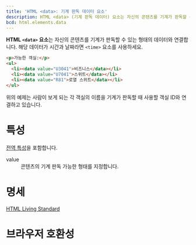 ```yaml
---
title: 'HTML <data>: 기계 판독 데이터 요소'
description: HTML <data> (기계 판독 데이터) 요소는 자신의 콘텐츠를 기계가 판독할 수 있는 형태의 데이터와 연결합니다.
bcd: html.elements.data
---
```


**HTML `<data>` 요소**는 자신의 콘텐츠를 기계가 판독할 수 있는 형태의 데이터와 연결합니다. 해당 데이터가 시간과 날짜라면 `<time>` 요소를 사용하세요.

<HTMLDemo height={120}>

```html
<p>가능한 객실:</p>
<ul>
  <li><data value="U3041">비즈니스</data></li>
  <li><data value="U7041">스위트</data></li>
  <li><data value="R81">로열 스위트</data></li>
</ul>
```

</HTMLDemo>

위의 예제는 사람이 보게 되는 각 객실의 이름을 기계가 판독할 때 사용할 객실 ID와 연결하고 있습니다.

# 특성

[전역 특성](/docs/Web/HTML/Global_attributes)을 포함합니다.

<dl>
  <Term>value</Term>
  <dd>콘텐츠의 기계 판독 가능한 형태를 지정합니다.</dd>
</dl>

# 명세

[HTML Living Standard](https://html.spec.whatwg.org/multipage/semantics.html#the-data-element)

# 브라우저 호환성

<BrowserCompat data={bcd} />
